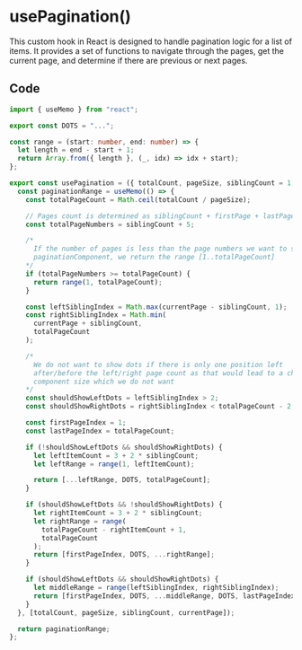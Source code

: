 # usePagination()

This custom hook in React is designed to handle pagination logic for a list of items. It provides a set of functions to navigate through the pages, get the current page, and determine if there are previous or next pages.

## Code

``` usePagination.ts
import { useMemo } from "react";

export const DOTS = "...";

const range = (start: number, end: number) => {
  let length = end - start + 1;
  return Array.from({ length }, (_, idx) => idx + start);
};

export const usePagination = ({ totalCount, pageSize, siblingCount = 1, currentPage,}: any) => {
  const paginationRange = useMemo(() => {
    const totalPageCount = Math.ceil(totalCount / pageSize);

    // Pages count is determined as siblingCount + firstPage + lastPage + currentPage + 2*DOTS
    const totalPageNumbers = siblingCount + 5;

    /*
      If the number of pages is less than the page numbers we want to show in our
      paginationComponent, we return the range [1..totalPageCount]
    */
    if (totalPageNumbers >= totalPageCount) {
      return range(1, totalPageCount);
    }

    const leftSiblingIndex = Math.max(currentPage - siblingCount, 1);
    const rightSiblingIndex = Math.min(
      currentPage + siblingCount,
      totalPageCount
    );

    /*
      We do not want to show dots if there is only one position left 
      after/before the left/right page count as that would lead to a change if our Pagination
      component size which we do not want
    */
    const shouldShowLeftDots = leftSiblingIndex > 2;
    const shouldShowRightDots = rightSiblingIndex < totalPageCount - 2;

    const firstPageIndex = 1;
    const lastPageIndex = totalPageCount;

    if (!shouldShowLeftDots && shouldShowRightDots) {
      let leftItemCount = 3 + 2 * siblingCount;
      let leftRange = range(1, leftItemCount);

      return [...leftRange, DOTS, totalPageCount];
    }

    if (shouldShowLeftDots && !shouldShowRightDots) {
      let rightItemCount = 3 + 2 * siblingCount;
      let rightRange = range(
        totalPageCount - rightItemCount + 1,
        totalPageCount
      );
      return [firstPageIndex, DOTS, ...rightRange];
    }

    if (shouldShowLeftDots && shouldShowRightDots) {
      let middleRange = range(leftSiblingIndex, rightSiblingIndex);
      return [firstPageIndex, DOTS, ...middleRange, DOTS, lastPageIndex];
    }
  }, [totalCount, pageSize, siblingCount, currentPage]);

  return paginationRange;
};
```